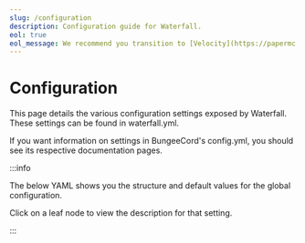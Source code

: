 ```yaml
---
slug: /configuration
description: Configuration guide for Waterfall.
eol: true
eol_message: We recommend you transition to [Velocity](https://papermc.io/software/velocity). For more information, see the [announcement](https://forums.papermc.io/threads/1088/).
---
```



# Configuration

This page details the various configuration settings exposed by Waterfall. These settings can be
found in waterfall.yml.

If you want information on settings in BungeeCord's config.yml, you should see its respective
documentation pages.

:::info

The below YAML shows you the structure and default values for the global configuration.

Click on a leaf node to view the description for that setting.

:::

<ConfigDocBlock data={WaterfallConfigSpec} />
